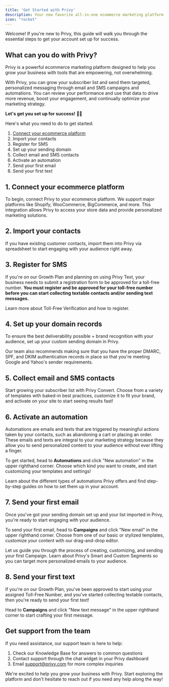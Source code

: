 ```yaml
---
title: 'Get Started with Privy'
description: Your new favorite all-in-one ecommerce marketing platform.
icon: "rocket"
---
```

Welcome! If you're new to Privy, this guide will walk you through the essential steps to get your account set up for success.

## What can you do with Privy?

Privy is a powerful ecommerce marketing platform designed to help you grow your business with tools that are empowering, not overwhelming. 

With Privy, you can grow your subscriber list and send them targeted, personalized messaging through email and SMS campaigns and automations. You can review your performance and use that data to drive more revenue, boost your engagement, and continually optimize your marketing strategy.

**Let's get you set up for success!** 💪🏼

Here's what you need to do to get started:
1. [Connect your ecommerce platform](/docs/get-started/getting-started/start-here#connect-your-ecommerce-platform)
2. Import your contacts
3. Register for SMS
4. Set up your sending domain
5. Collect email and SMS contacts
6. Activate an automation
7. Send your first email
8. Send your first text

## 1. Connect your ecommerce platform

To begin, connect Privy to your ecommerce platform. We support major platforms like Shopify, WooCommerce, BigCommerce, and more. This integration allows Privy to access your store data and provide personalized marketing solutions.

<CardGroup cols={2}>
  <Card horizontal title="Install Privy on your site" icon="globe">
  </Card>
  <Card horizontal title="Integrate with your Email Service Provider" icon="envelope">
  </Card>
</CardGroup>



## 2. Import your contacts

If you have existing customer contacts, import them into Privy via spreadsheet to start engaging with your audience right away.

## 3. Register for SMS

If you're on our Growth Plan and planning on using Privy Text, your business needs to submit a registration form to be approved for a toll-free number. **You must register and be approved for your toll-free number before you can start collecting textable contacts and/or sending text messages.**

<Card horizontal title="Toll-Free Verification" icon="mobile">
    Learn more about Toll-Free Verification and how to register.
</Card>

## 4. Set up your domain records

To ensure the best deliverability possible + brand recognition with your audience, set up your custom sending domain in Privy.

Our team also recommends making sure that you have the proper DMARC, SPF, and DKIM authentication records in place so that you're meeting Google and Yahoo's sender requirements.

<CardGroup cols={2}>
  <Card horizontal title="Set up your custom sending domain" icon="globe">
  </Card>
  <Card horizontal title="Make sure your domain is authenticated" icon="envelope">
  </Card>
</CardGroup>

## 5. Collect email and SMS contacts

Start growing your subscriber list with Privy Convert. Choose from a variety of templates with baked-in best practices, customize it to fit your brand, and activate on your site to start seeing results fast!

## 6. Activate an automation

Automations are emails and texts that are triggered by meaningful actions taken by your contacts, such as abandoning a cart or placing an order. These emails and texts are integral to your marketing strategy because they allow you to send personalized content to your audience without ever lifting a finger.

To get started, head to **Automations** and click "New automation" in the upper righthand corner. Choose which kind you want to create, and start customizing your templates and settings!

<Card title="Explore types of Automations" icon="globe">
Learn about the different types of automations Privy offers and find step-by-step guides on how to set them up in your account.
  </Card>

## 7. Send your first email

Once you've got your sending domain set up and your list imported in Privy, you're ready to start engaging with your audience.

To send your first email, head to **Campaigns** and click "New email" in the upper righthand corner. Choose from one of our basic or stylized templates, customize your content with our drag-and-drop editor.

<CardGroup cols={2}>
  <Card title="Creating your first email" icon="globe">
  Let us guide you through the process of creating, customizing, and sending your first Campaign.
  </Card>
  <Card title="Explore segmentation" icon="envelope">
  Learn about Privy's Smart and Custom Segments so you can target more personalized emails to your audience.
  </Card>
</CardGroup>

## 8. Send your first text

If you're on our Growth Plan, you've been approved to start using your assigned Toll-Free Number, and you've started collecting textable contacts, then you're ready to send your first text!

Head to **Campaigns** and click "New text message" in the upper righthand corner to start crafting your first message.

<Card horizontal title="Creating your first text message" icon="globe">
  </Card>

## Get support from the team

If you need assistance, our support team is here to help:

1. Check our Knowledge Base for answers to common questions
2. Contact support through the chat widget in your Privy dashboard
3. Email support@privy.com for more complex inquiries

We're excited to help you grow your business with Privy. Start exploring the platform and don't hesitate to reach out if you need any help along the way!